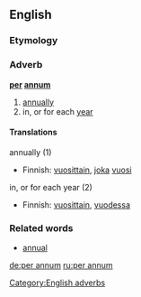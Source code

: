 ==English==
===Etymology===
{{L.}}
===Adverb===
'''[[per]] [[annum]]'''
# [[annually]]
# in, or for each [[year]]

====Translations====
;annually (1)
{{top}}
*Finnish: [[vuosittain]], [[joka]] [[vuosi]]
{{mid}}
{{bottom}}

;in, or for each year (2)
{{top}}
*Finnish: [[vuosittain]], [[vuosi|vuodessa]]
{{mid}}
{{bottom}}

===Related words===
* [[annual]]

[[Category:English adverbs]]

[[de:per annum]]
[[ru:per annum]]